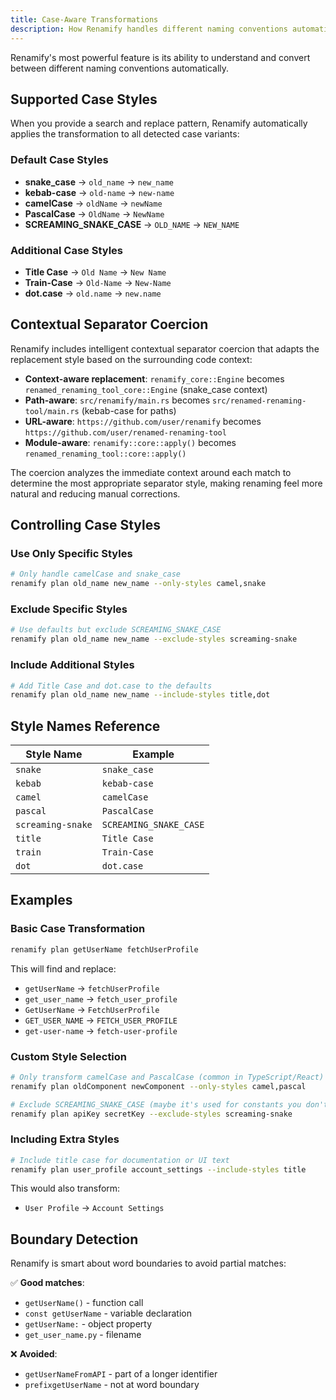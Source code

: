 ```yaml
---
title: Case-Aware Transformations
description: How Renamify handles different naming conventions automatically
---
```


Renamify's most powerful feature is its ability to understand and convert between different naming conventions automatically.

## Supported Case Styles

When you provide a search and replace pattern, Renamify automatically applies the transformation to all detected case variants:

### Default Case Styles

- **snake_case** → `old_name` → `new_name`
- **kebab-case** → `old-name` → `new-name`
- **camelCase** → `oldName` → `newName`
- **PascalCase** → `OldName` → `NewName`
- **SCREAMING_SNAKE_CASE** → `OLD_NAME` → `NEW_NAME`

### Additional Case Styles

- **Title Case** → `Old Name` → `New Name`
- **Train-Case** → `Old-Name` → `New-Name`
- **dot.case** → `old.name` → `new.name`

## Contextual Separator Coercion

Renamify includes intelligent contextual separator coercion that adapts the replacement style based on the surrounding code context:

- **Context-aware replacement**: `renamify_core::Engine` becomes `renamed_renaming_tool_core::Engine` (snake_case context)
- **Path-aware**: `src/renamify/main.rs` becomes `src/renamed-renaming-tool/main.rs` (kebab-case for paths)
- **URL-aware**: `https://github.com/user/renamify` becomes `https://github.com/user/renamed-renaming-tool`
- **Module-aware**: `renamify::core::apply()` becomes `renamed_renaming_tool::core::apply()`

The coercion analyzes the immediate context around each match to determine the most appropriate separator style, making renaming feel more natural and reducing manual corrections.

## Controlling Case Styles

### Use Only Specific Styles

```bash
# Only handle camelCase and snake_case
renamify plan old_name new_name --only-styles camel,snake
```

### Exclude Specific Styles

```bash
# Use defaults but exclude SCREAMING_SNAKE_CASE
renamify plan old_name new_name --exclude-styles screaming-snake
```

### Include Additional Styles

```bash
# Add Title Case and dot.case to the defaults
renamify plan old_name new_name --include-styles title,dot
```

## Style Names Reference

| Style Name | Example |
|------------|---------|
| `snake` | `snake_case` |
| `kebab` | `kebab-case` |
| `camel` | `camelCase` |
| `pascal` | `PascalCase` |
| `screaming-snake` | `SCREAMING_SNAKE_CASE` |
| `title` | `Title Case` |
| `train` | `Train-Case` |
| `dot` | `dot.case` |

## Examples

### Basic Case Transformation

```bash
renamify plan getUserName fetchUserProfile
```

This will find and replace:
- `getUserName` → `fetchUserProfile`
- `get_user_name` → `fetch_user_profile`
- `GetUserName` → `FetchUserProfile`
- `GET_USER_NAME` → `FETCH_USER_PROFILE`
- `get-user-name` → `fetch-user-profile`

### Custom Style Selection

```bash
# Only transform camelCase and PascalCase (common in TypeScript/React)
renamify plan oldComponent newComponent --only-styles camel,pascal

# Exclude SCREAMING_SNAKE_CASE (maybe it's used for constants you don't want to change)
renamify plan apiKey secretKey --exclude-styles screaming-snake
```

### Including Extra Styles

```bash
# Include title case for documentation or UI text
renamify plan user_profile account_settings --include-styles title
```

This would also transform:
- `User Profile` → `Account Settings`

## Boundary Detection

Renamify is smart about word boundaries to avoid partial matches:

✅ **Good matches**:
- `getUserName()` - function call
- `const getUserName` - variable declaration
- `getUserName:` - object property
- `get_user_name.py` - filename

❌ **Avoided**:
- `getUserNameFromAPI` - part of a longer identifier
- `prefixgetUserName` - not at word boundary
